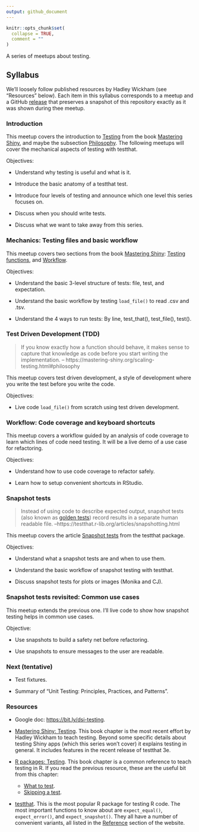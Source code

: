 ```yaml
---
output: github_document
---
```


<!-- README.md is generated from README.Rmd. Please edit that file -->

```r
knitr::opts_chunk$set(
  collapse = TRUE,
  comment = ""
)
```

A series of meetups about testing.

## Syllabus

We'll loosely follow published resources by
Hadley Wickham (see "Resources" below). Each item
in this syllabus corresponds to a meetup and a GitHub
[release](https://github.com/2DegreesInvesting/ds.testing/releases)
that preserves a snapshot of this repository exactly as it was shown
during thee meetup.

### Introduction

This meetup covers the introduction to
[Testing](https://mastering-shiny.org/scaling-testing.html#scaling-testing)
from the book [Mastering
Shiny](https://mastering-shiny.org), and maybe the subsection
[Philosophy](https://mastering-shiny.org/scaling-testing.html#philosophy).
The following meetups will cover the mechanical aspects of testing
with testthat.

Objectives:

* Understand why testing is useful and what is it.

* Introduce the basic anatomy of a testthat test.

* Introduce four levels of testing and announce which one level this series
focuses on.

* Discuss when you should write tests.

* Discuss what we want to take away from this series.

### Mechanics: Testing files and basic workflow

This meetup covers two sections from the book [Mastering
Shiny](https://mastering-shiny.org): [Testing
functions](https://mastering-shiny.org/scaling-testing.html#testing-functions),
and [Workflow](https://mastering-shiny.org/scaling-testing.html#workflow-1).

Objectives:

* Understand the basic 3-level structure of tests: file, test, and expectation.

* Understand the basic workflow by testing `load_file()` to read .csv and .tsv.

* Understand the 4 ways to run tests: By line, test_that(), test_file(), test().

### Test Driven Development (TDD)

> If you know exactly how a function should behave, it makes sense to capture
that knowledge as code before you start writing the implementation.
-- https://mastering-shiny.org/scaling-testing.html#philosophy

This meetup covers test driven development, a style of development where you
write the test before you write the code. 

Objectives:

* Live code `load_file()` from scratch using test driven development.

### Workflow: Code coverage and keyboard shortcuts

This meetup covers a workflow guided by an analysis of code coverage to learn
which lines of code need testing. It will be a live demo of a use case for
refactoring.

Objectives:

* Understand how to use code coverage to refactor safely.

* Learn how to setup convenient shortcuts in RStudio.

### Snapshot tests

> Instead of using code to describe expected output, snapshot tests (also known
as [golden tests](https://ro-che.info/articles/2017-12-04-golden-tests)) record
results in a separate human readable file. 
--https://testthat.r-lib.org/articles/snapshotting.html

This meetup covers the article [Snapshot
tests](https://testthat.r-lib.org/articles/snapshotting.html) from the testthat
package.

Objectives:

* Understand what a snapshot tests are and when to use them.

* Understand the basic workflow of snapshot testing with testthat.

* Discuss snapshot tests for plots or images (Monika and CJ).

### Snapshot tests revisited: Common use cases

This meetup extends the previous one. I'll live code to show how snapshot
testing helps in common use cases.

Objective:

* Use snapshots to build a safety net before refactoring.

* Use snapshots to ensure messages to the user are readable.

### Next (tentative)

* Test fixtures.

* Summary of "Unit Testing: Principles, Practices, and Patterns".

### Resources

* Google doc: <https://bit.ly/dsi-testing>.

* [Mastering Shiny:
Testing](htps://mastering-shiny.org/scaling-testing.html). This
book chapter is the most recent effort by Hadley Wickham to teach
testing. Beyond some specific details about testing Shiny apps (which
this series won't cover) it explains testing in general. It includes
features in the recent release of testthat 3e.

* [R packages: Testing](https://r-pkgs.org/tests.html). This book chapter
is a common reference to teach testing in R. If you read the previous
resource, these are the useful bit from this chapter:

    * [What to test](https://r-pkgs.org/tests.html#what-to-test).
    * [Skipping a test](https://r-pkgs.org/tests.html#skipping-a-test).

* [testthat](https://testthat.r-lib.org/index.html). This is
the most popular R package for testing R code. The most important
functions to know about are `expect_equal()`, `expect_error()`, and
`expect_snapshot()`. They all have a number of convenient variants, all
listed in the [Reference](https://testthat.r-lib.org/reference/index.html)
section of the website.

